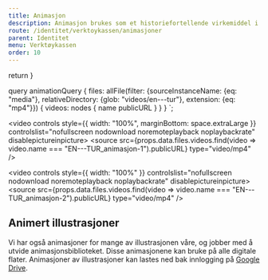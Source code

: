 ```yaml
---
title: Animasjon
description: Animasjon brukes som et historiefortellende virkemiddel i identiteten. Vi åpner logoen, viser kontrastene i kollektiv-Norge og lar innholdet stå sentralt. 
route: /identitet/verktoykassen/animasjoner
parent: Identitet
menu: Verktøykassen
order: 10
---
```



  return <SEO title={props.pageContext.frontmatter.title} description={props.pageContext.frontmatter.description} pathname={props.pageContext.frontmatter.route} />
}

query animationQuery {
  files: allFile(filter: {sourceInstanceName: {eq: "media"}, relativeDirectory: {glob: "videos/en---tur"}, extension: {eq: "mp4"}}) {
    videos: nodes {
      name
      publicURL
    }
  }
}
`;

<PageHeader />

<video controls style={{ width: "100%", marginBottom: space.extraLarge }} controlslist="nofullscreen nodownload noremoteplayback noplaybackrate" disablepictureinpicture>
    <source src={props.data.files.videos.find(video => video.name === "EN---TUR_animasjon-1").publicURL} type="video/mp4" />
</video>

<video controls style={{ width: "100%" }} controlslist="nofullscreen nodownload noremoteplayback noplaybackrate" disablepictureinpicture>
    <source src={props.data.files.videos.find(video => video.name === "EN---TUR_animasjon-2").publicURL} type="video/mp4" />
</video>

## Animert illustrasjoner

Vi har også animasjoner for mange av illustrasjonen våre, og jobber med å utvide animasjonsbiblioteket. Disse animasjonene kan bruke på alle digitale flater. Animasjoner av illustrasjoner kan lastes ned bak innlogging på [Google Drive](https://drive.google.com/drive/folders/151XETkW3uniEIEEb0fbn2U2XipRKDNxb?usp=drive_link).

